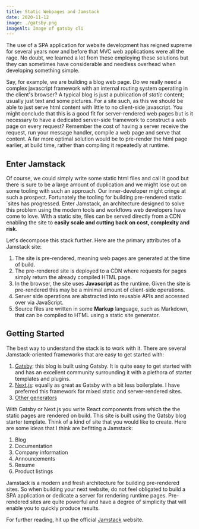 ```yaml
---
title: Static Webpages and Jamstack
date: 2020-11-12
image: ./gatsby.png
imageAlt: Image of gatsby cli
---
```


The use of a SPA application for website development has reigned supreme for
several years now and before that MVC web applications were all the rage. No
doubt, we learned a lot from these employing these solutions but they can
sometimes have considerable and needless overhead when developing something
simple.

Say, for example, we are building a blog web page. Do we really need a complex
javascript framework with an internal routing system operating in the client's
browser? A typical blog is just a publication of _static_ content; usually just
text and some pictures. For a site such, as this we should be able to just serve
html content with little to no client-side javascript. You might conclude that
this is a good fit for server-rendered web pages but is it necessary to have a
dedicated server-side framework to construct a web page on every request?
Remember the cost of having a server receive the request, run your message
handler, compile a web page and serve that content. A far more optimal solution
would be to pre-render the html page earlier, at build time, rather than
compiling it repeatedly at runtime.

## Enter Jamstack

Of course, we could simply write some static html files and call it good but
there is sure to be a large amount of duplication and we might lose out on some
tooling with such an approach. Our inner-developer might cringe at such a
prospect. Fortunately the tooling for building pre-rendered static `sites has
progressed. Enter Jamstack, an architecture designed to solve this problem using
the modern tools and workflows web developers have come to love. With a static
site, files can be served directly from a CDN enabling the site to **easily
scale and cutting back on cost, complexity and risk**.

Let's decompose this stack further. Here are the primary attributes of a
Jamstack site:

1. The site is pre-rendered, meaning web pages are generated at the time of
   build.
1. The pre-rendered site is deployed to a CDN where requests for pages simply
   return the already compiled HTML page.
1. In the browser, the site uses **Javascript** as the runtime. Given the site
   is pre-rendered this may be a minimal amount of client-side operations.
1. Server side operations are abstracted into reusable APIs and accessed over
   via JavaScript.
1. Source files are written in some **Markup** language, such as Markdown, that
   can be compiled to HTML using a static site generator.

## Getting Started

The best way to understand the stack is to work with it. There are several
Jamstack-oriented frameworks that are easy to get started with:

1. [Gatsby](https://www.gatsbyjs.org/): this blog is built using Gatsby. It is quite easy to get started with and has an excellent community surrounding it with a plethora of starter templates and plugins.
2. [Next.js](https://nextjs.org/): equally as great as Gatsby with a bit less boilerplate. I have preferred this framework for mixed static and server-rendered sites.
3. [Other generators](https://jamstack.org/generators/)

With Gatsby or Next.js you write React components from which the the static
pages are rendered on build. This site is built using the Gatsby blog starter template. Think of a kind of site that you would like to
create. Here are some ideas that I think are befitting a Jamstack:

1. Blog
1. Documentation
1. Company information
1. Announcements
1. Resume
1. Product listings

Jamstack is a modern and fresh architecture for building pre-rendered sites. So
when building your next website, do not feel obligated to build a SPA
application or dedicate a server for rendering runtime pages. Pre-rendered sites
are quite powerful and have a degree of simplicity that will enable you to
quickly produce results.

For further reading, hit up the official [Jamstack](https://jamstack.org/what-is-jamstack/) website.
